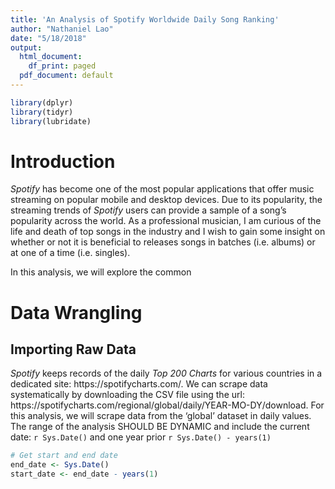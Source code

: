 ```yaml
---
title: 'An Analysis of Spotify Worldwide Daily Song Ranking'
author: "Nathaniel Lao"
date: "5/18/2018"
output:
  html_document:
    df_print: paged
  pdf_document: default
---
```


```r
library(dplyr)
library(tidyr)
library(lubridate)
```

# Introduction

_Spotify_ has become one of the most popular applications that offer music streaming on popular mobile and desktop devices. Due to its popularity, the streaming trends of _Spotify_ users can provide a sample of a song's popularity across the world. As a professional musician, I am curious of the life and death of top songs in the industry and I wish to gain some insight on whether or not it is beneficial to releases songs in batches (i.e. albums) or at one of a time (i.e. singles).

In this analysis, we will explore the common <!--- BLAH BLAH --->


# Data Wrangling

## Importing Raw Data

_Spotify_ keeps records of the daily _Top 200 Charts_ for various countries in a dedicated site: https://spotifycharts.com/. We can scrape data systematically by downloading the CSV file using the url: https://spotifycharts.com/regional/global/daily/YEAR-MO-DY/download. For this analysis, we will scrape data from the 'global' dataset in daily values. The range of the analysis SHOULD BE DYNAMIC and include the current date: `r Sys.Date()` and one year prior `r Sys.Date() - years(1)`

```r
# Get start and end date
end_date <- Sys.Date()
start_date <- end_date - years(1)


```





